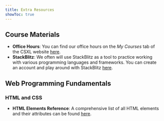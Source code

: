 ```yaml
---
title: Extra Resources
showToc: true
---
```


## Course Materials

- **Office Hours**: You can find our office hours on the *My Courses* tab of the CSXL website [here](https://csxl.unc.edu/my-courses).
- **StackBlitz**: We often will use StackBlitz as a tool to practice working with various programming languages and frameworks. You can create an account and play around with StackBlitz [here](https://stackblitz.com).

## Web Programming Fundamentals

### HTML and CSS

- **HTML Elements Reference**: A comprehensive list of all HTML elements and their attributes can be found [here](https://developer.mozilla.org/en-US/docs/Web/HTML/Element).